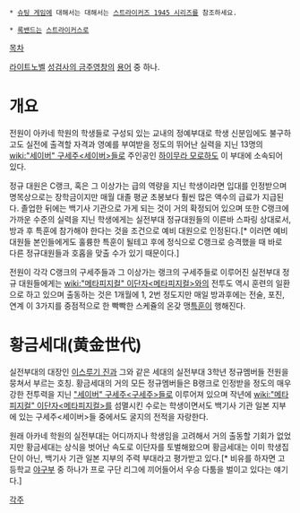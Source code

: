  * [[슈팅 게임]]에 대해서는 대해서는 [[스트라이커즈 1945 시리즈]]를 참조하세요.

 * [[록밴드]]는 [[스트라이커스]]로

{{{+1 실전부대(実戦部隊)<스트라이커즈(Strikers / ストライカーズ)>}}}

[[목차]]

[[라이트노벨]] [[성검사의 금주영창]]의 [[용어]] 중 하나.

= 개요 =
전원이 아카네 학원의 학생들로 구성되 있는 교내의 정예부대로 학생 신분임에도 불구하고도 실전에 출격할 자격과 영예를 부여받을 정도의 뛰어난 실력을 지닌 13명의 [[wiki:"세이버" 구세주<세이버>]]들로 주인공인 [[하이무라 모로하]]도 이 부대에 소속되어 있다. 

정규 대원은 C랭크, 혹은 그 이상가는 급의 역량을 지닌 학생이라면 입대를 인정받으며 명목상으로는 장학금이지만 매월 대졸 평균 초봉보다 훨씬 많은 액수의 급료가 지급된다. 졸업한 뒤에는 백기사 기관으로 가게 되는 것이 거의 확정되어 있으며 또한 C랭크에 가까운 수준의 실력을 지닌 학생에게는 실전부대 정규대원들의 이른바 스파링 상대로서, 방과 후 특훈에 참가해야 한다는 것을 조건으로 예비 대원으로 인정된다.[* 이러면 예비대원들 본인들에게도 훌륭한 특훈이 될테고 후에 정식으로 C랭크로 승격했을 때 바로 다른 정규대원들과 호홉을 맞출 수가 있기 때문이다.]

전원이 각각 C랭크의 구세주들과 그 이상가는 랭크의 구세주들로 이루어진 실전부대 정규 대원들에게는 [[wiki:"메타피지컬" 이단자<메타피지컬>]]와의 전투도 역시 훈련의 일환으로 하고 있으며 출동하는 것은 1개월에 1, 2번 정도지만 매일 방과후에는 전술, 포진, 연계 이 3가지를 중점적으로 한 빡빡한 스케쥴의 온갖 맹[[특훈]]이 행해진다. 

= 황금세대(黄金世代) =
실전부대의 대장인 [[이스루기 진]]과 그와 같은 세대의 실전부대 3학년 정규멤버들 전원을 뭉쳐서 부르는 호칭. 황금세대의 거의 모든 정규멤버들은 B랭크로 인정받을 정도의 매우 강한 전투력을 지닌 [["세이버" 구세주<구세주>]]들로 이루어져 있으며 작년에 [[wiki:"메타피지컬" 이단자<메타피지컬>]]를 섬멸시킨 수로는 학생이면서도 백기사 기관 일본 지부에 있는 구세주<세이버>들 중에서도 굴지의 전적을 자랑한다. 

원래 아카네 학원의 실전부대는 어디까지나 학생임을 고려해서 거의 출동할 기회가 없었지만 황금세대는 상식을 벗어난 속도로 이단자를 토벌해왔으며 황금세대는 이미 학생집단이 아닌, 백기사 기관 일본 지부의 주력 부대라고 평가받고 있다.[* 비유를 하자면 고등학교 [[야구]]부 중 하나가 프로 구단 리그에 끼어들어서 우승 다툼을 벌이고 있다는 얘기다.]

[[각주]]
